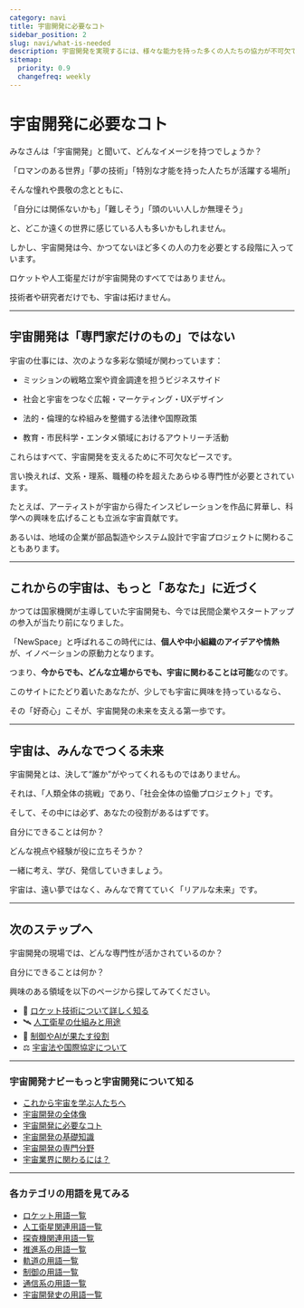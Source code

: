 ```yaml
---
category: navi
title: 宇宙開発に必要なコト
sidebar_position: 2
slug: navi/what-is-needed
description: 宇宙開発を実現するには、様々な能力を持った多くの人たちの協力が不可欠であることを説明します。
sitemap:
  priority: 0.9
  changefreq: weekly
---
```



<Head>
  <script type="application/ld+json">
    {`{
      "@context": "https://schema.org",
      "@type": "DefinedTerm",
      "name": "宇宙開発に必要なコト",
      "inDefinedTermSet": "https://www.space-portal.org",
      "termCode": "what-is-needed",
      "description": "宇宙開発を実現するには、様々な能力を持った多くの人たちの協力が不可欠であることを説明します。",
      "url": "https://www.space-portal.org/docs/navi/what-is-needed"
    }`}
  </script>
</Head>

# 宇宙開発に必要なコト

みなさんは「宇宙開発」と聞いて、どんなイメージを持つでしょうか？  

「ロマンのある世界」「夢の技術」「特別な才能を持った人たちが活躍する場所」  

そんな憧れや畏敬の念とともに、  

「自分には関係ないかも」「難しそう」「頭のいい人しか無理そう」  

と、どこか遠くの世界に感じている人も多いかもしれません。  


しかし、宇宙開発は今、かつてないほど多くの人の力を必要とする段階に入っています。  

ロケットや人工衛星だけが宇宙開発のすべてではありません。  

技術者や研究者だけでも、宇宙は拓けません。  

---

## 宇宙開発は「専門家だけのもの」ではない

宇宙の仕事には、次のような多彩な領域が関わっています：

- ミッションの戦略立案や資金調達を担うビジネスサイド

- 社会と宇宙をつなぐ広報・マーケティング・UXデザイン

- 法的・倫理的な枠組みを整備する法律や国際政策

- 教育・市民科学・エンタメ領域におけるアウトリーチ活動

これらはすべて、宇宙開発を支えるために不可欠なピースです。  


言い換えれば、文系・理系、職種の枠を超えたあらゆる専門性が必要とされています。  

たとえば、アーティストが宇宙から得たインスピレーションを作品に昇華し、科学への興味を広げることも立派な宇宙貢献です。  

あるいは、地域の企業が部品製造やシステム設計で宇宙プロジェクトに関わることもあります。  

---

## これからの宇宙は、もっと「あなた」に近づく

かつては国家機関が主導していた宇宙開発も、今では民間企業やスタートアップの参入が当たり前になりました。  

「NewSpace」と呼ばれるこの時代には、**個人や中小組織のアイデアや情熱**が、イノベーションの原動力となります。  

つまり、**今からでも、どんな立場からでも、宇宙に関わることは可能**なのです。  


このサイトにたどり着いたあなたが、少しでも宇宙に興味を持っているなら、  

その「好奇心」こそが、宇宙開発の未来を支える第一歩です。  

---

## 宇宙は、みんなでつくる未来

宇宙開発とは、決して“誰か”がやってくれるものではありません。  

それは、「人類全体の挑戦」であり、「社会全体の協働プロジェクト」です。  

そして、その中には必ず、あなたの役割があるはずです。  


自分にできることは何か？  

どんな視点や経験が役に立ちそうか？  

一緒に考え、学び、発信していきましょう。  


宇宙は、遠い夢ではなく、みんなで育てていく「リアルな未来」です。  

---

## 次のステップへ

宇宙開発の現場では、どんな専門性が活かされているのか？  

自分にできることは何か？  

興味のある領域を以下のページから探してみてください。  

- 🚀 [ロケット技術について詳しく知る](docs/navi/space-dev-overview)
- 🛰 [人工衛星の仕組みと用途](docs/navi/space-dev-overview)
- 🧠 [制御やAIが果たす役割](docs/navi/space-dev-overview)
- ⚖ [宇宙法や国際協定について](docs/navi/space-dev-overview)


---

### 宇宙開発ナビーもっと宇宙開発について知る
- [これから宇宙を学ぶ人たちへ](docs/navi/intro-to-space-dev)
- [宇宙開発の全体像](docs/navi/space-dev-overview)
- [宇宙開発に必要なコト](docs/navi/what-is-needed)
- [宇宙開発の基礎知識](docs/navi/basic-knowledge)
- [宇宙開発の専門分野](docs/navi/region-of-expertise)
- [宇宙業界に関わるには？](docs/navi/how-to-commit)

---

### 各カテゴリの用語を見てみる
- [ロケット用語一覧](docs/category/rocket)
- [人工衛星関連用語一覧](docs/category/satellite)
- [探査機関連用語一覧](docs/category/explorer)
- [推進系の用語一覧](docs/category/rocket)
- [軌道の用語一覧](docs/category/orbit)
- [制御の用語一覧](docs/category/control)
- [通信系の用語一覧](docs/category/communication)
- [宇宙開発史の用語一覧](docs/category/history)